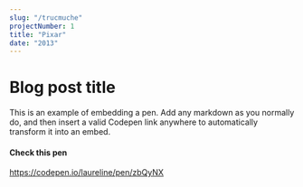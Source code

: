 ```yaml
---
slug: "/trucmuche"
projectNumber: 1
title: "Pixar"
date: "2013"
---
```


# Blog post title

This is an example of embedding a pen.
Add any markdown as you normally do, and then insert a valid
Codepen link anywhere to automatically transform it into an embed.

#### Check this pen

https://codepen.io/laureline/pen/zbQyNX